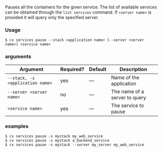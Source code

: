 Pauses all the containers for the given service. The list of available  services can be obtained through the `list services` command. If `<server name>` is provided it will query only the specified server.

### Usage

```shell
$ cx services pause --stack <application name> [--server <server name>] <service name>
```

### arguments

| Argument | Required? | Default | Description |
|  ---  |  ---  |  ---  |  ---  |
| `--stack, -s <application name>` | yes | — | Name of the application |
| `--server <server name>` | no | — | The name of a server to query |
| `<service name>` | yes | — | The service to pause |

### examples

```shell
$ cx services pause -s mystack my_web_service
$ cx services pause -s mystack a_backend_service
$ cx services pause -s mystack --server my_server my_web_service
```

